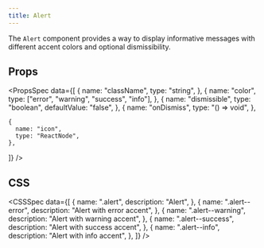 ```yaml
---
title: Alert
---
```


The `Alert` component provides a way to display informative messages with different accent colors and optional dismissibility.

<Preview name="Alert" />

## Props

<PropsSpec
  data={[
    {
      name: "className",
      type: "string",
    },
    {
      name: "color",
      type: ["error", "warning", "success", "info"],
    },
    {
      name: "dismissible",
      type: "boolean",
      defaultValue: "false",
    },
    {
      name: "onDismiss",
      type: "() => void",
    },

    {
      name: "icon",
      type: "ReactNode",
    },

]}
/>

## CSS

<CSSSpec
  data={[
    {
      name: ".alert",
      description: "Alert",
    },
    {
      name: ".alert--error",
      description: "Alert with error accent",
    },
    {
      name: ".alert--warning",
      description: "Alert with warning accent",
    },
    {
      name: ".alert--success",
      description: "Alert with success accent",
    },
    {
      name: ".alert--info",
      description: "Alert with info accent",
    },
  ]}
/>
